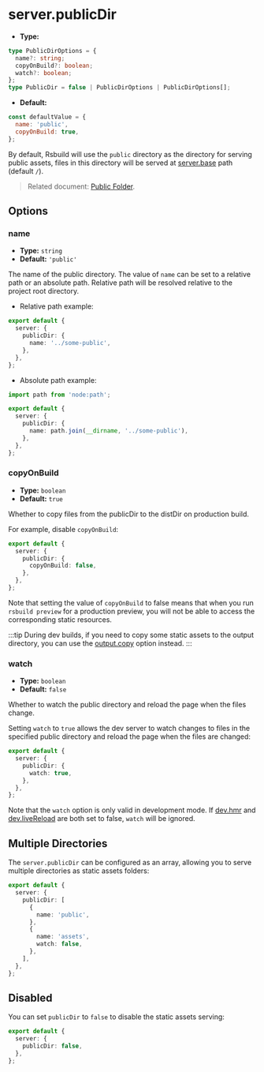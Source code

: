 # server.publicDir

- **Type:**

```ts
type PublicDirOptions = {
  name?: string;
  copyOnBuild?: boolean;
  watch?: boolean;
};
type PublicDir = false | PublicDirOptions | PublicDirOptions[];
```

- **Default:**

```js
const defaultValue = {
  name: 'public',
  copyOnBuild: true,
};
```

By default, Rsbuild will use the `public` directory as the directory for serving public assets, files in this directory will be served at [server.base](/config/server/base) path (default `/`).

> Related document: [Public Folder](/guide/basic/static-assets#public-folder).

## Options

### name

- **Type:** `string`
- **Default:** `'public'`

The name of the public directory. The value of `name` can be set to a relative path or an absolute path. Relative path will be resolved relative to the project root directory.

- Relative path example:

```ts
export default {
  server: {
    publicDir: {
      name: '../some-public',
    },
  },
};
```

- Absolute path example:

```ts
import path from 'node:path';

export default {
  server: {
    publicDir: {
      name: path.join(__dirname, '../some-public'),
    },
  },
};
```

### copyOnBuild

- **Type:** `boolean`
- **Default:** `true`

Whether to copy files from the publicDir to the distDir on production build.

For example, disable `copyOnBuild`:

```ts
export default {
  server: {
    publicDir: {
      copyOnBuild: false,
    },
  },
};
```

Note that setting the value of `copyOnBuild` to false means that when you run `rsbuild preview` for a production preview, you will not be able to access the corresponding static resources.

:::tip
During dev builds, if you need to copy some static assets to the output directory, you can use the [output.copy](/config/output/copy) option instead.
:::

### watch

- **Type:** `boolean`
- **Default:** `false`

Whether to watch the public directory and reload the page when the files change.

Setting `watch` to `true` allows the dev server to watch changes to files in the specified public directory and reload the page when the files are changed:

```ts
export default {
  server: {
    publicDir: {
      watch: true,
    },
  },
};
```

Note that the `watch` option is only valid in development mode. If [dev.hmr](/config/dev/hmr) and [dev.liveReload](/config/dev/live-reload) are both set to false, `watch` will be ignored.

## Multiple Directories

The `server.publicDir` can be configured as an array, allowing you to serve multiple directories as static assets folders:

```ts
export default {
  server: {
    publicDir: [
      {
        name: 'public',
      },
      {
        name: 'assets',
        watch: false,
      },
    ],
  },
};
```

## Disabled

You can set `publicDir` to `false` to disable the static assets serving:

```ts
export default {
  server: {
    publicDir: false,
  },
};
```
